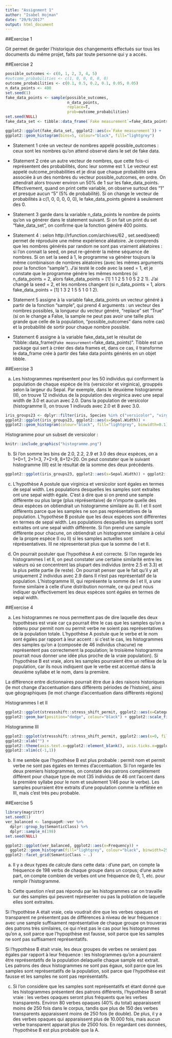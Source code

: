 ```yaml
---
title: "Assignment 1"
author: "Isabel Hojman"
date: "29/9/2017"
output: html_document
---
```




##Exercise 1

Git permet de garder l'historique des changements effectués sur tous les documents du même projet, faits par toute personne qui y a accés.

##Exercise 2

```r
possible_outcomes <- c(0, 1, 2, 3, 4, 5)
#outcome_probabilities <- c(1, 0, 0, 0, 0, 0)
outcome_probabilities <- c(0.1, 0.5, 0.2, 0.1, 0.05, 0.05)
n_data_points <- 400
set.seed(1)
fake_data_points <- sample(possible_outcomes,
                           n_data_points,
                           replace=T,
                           prob=outcome_probabilities)
set.seed(NULL)
fake_data_set <- tibble::data_frame(`Fake measurement`=fake_data_points)
```

```r
ggplot2::ggplot(fake_data_set, ggplot2::aes(x=`Fake measurement`)) +
ggplot2::geom_histogram(bins=5, colour="black", fill="lightgrey")
```

* Statement 1 crée un vecteur de nombres appelé possible_outcomes : ceux sont les nombres qu'on attend observé dans le set de fake data.

* Statement 2 crée un autre vecteur de nombres, que cette fois-ci représentent des probabilités, donc leur somme est 1. Le vecteur est appelé outcome_probabilities et je dirai que chaque probabilité sera associée à un des nombres du vecteur possible_outcomes, en ordre. On attendrait alors trouver environ un 50% de 1 sur les fake_data_points. Effectivement, quand on print cette variable, on observe surtout des "1" et presque aucun "5" (5% de probabilité). Si on change le vecteur de probabilités à c(1, 0, 0, 0, 0, 0), le fake_data_points généré à seulement des 0.

* Statement 3 garde dans la variable n_data_points le nombre de points qu'on va générer dans le statement suivant. Si on fait un print du set "fake_data_set", on confirme que la fonction génére 400 points.

* Statement 4 : selon http://rfunction.com/archives/62 , set.seed(seed) permet de réproduire une même expérience aléatoire. Je comprends que les nombres générés par random ne sont pas vraiment aléatoires : si l'on connait la seed, on peut re-générér la même séquence de nombres. Si on set la seed à 1, le programme va générer toujours la même combinaison de nombres aléatoires (avec les mêmes arguments pour la fonction "sample"). J'ai testé le code avec la seed = 1, et je constate que le programme génére les mêmes nombres (si n_data_points = 2, alors fake_data_points =
 [1] 1 1 2 5 1 0 5 2 2 1). J'ai changé la seed = 2, et les nombres changent (si n_data_points = 1, alors fake_data_points = [1] 1 3 2 1 5 5 1 0 1 2).

* Statement 5 assigne à la variable fake_data_points un vecteur généré à partir de la fonction "sample", qui prend 4 arguments : un vecteur des nombres possibles, la longueur du vecteur généré, "replace" set "True" (si on le change a False, la sample ne peut pas avoir une taille plus grande que celle de la population, "possible_outcomes" dans notre cas) et la probabilité de sortir pour chaque nombre possible.

* Statement 6 assigne à la variable fake_data_set le résultat de "tibble::data_frame(`Fake measurement`=fake_data_points)". Tibble est un package qui sert à créer des data frames et, dans ce cas, il transforme le data_frame crée à partir des fake data points générés en un objet tibble.


##Exercise 3


a. Les histogrammes représentent pour les 50 individus qui conforment la population de chaque espèce de Iris (versicolor et virginica), grouppés selon la largeur du Sepal. Par exemple, dans le deuxième histogramme (II), on trouve 12 individus de la population des virginica avec une sepal width de 3.0 et aucun avec 2.0. Dans la population de versicolor (histogramme I), on trouve 1 indivuds avec 2.0 et 8 avec 3.0.


```r
iris_groups23 <- dplyr::filter(iris, Species %in% c("versicolor", "virginica"))
ggplot2::ggplot(iris_groups23, ggplot2::aes(x=Sepal.Width)) +
ggplot2::geom_histogram(colour="black", fill="lightgrey", binwidth=0.1) + ggplot2::facet_grid(Species ~ .)
```

Histogramme pour un subset de versicolor :

```r
knitr::include_graphics("histogramme.png")
```

b. Si l'on somme les bins de 2.0, 2.2, 2.9 et 3.0 des deux espèces, on a 1+0=1, 2+1=3, 7+2=9, 8+12=20. On peut constater que le suivant histogramme (III) est le résultat de la somme des deux précédents. 

```r
ggplot2::ggplot(iris_groups23, ggplot2::aes(x=Sepal.Width)) + ggplot2::geom_histogram(colour="black", fill="lightgrey", binwidth=0.1)
```

c. L'hypothèse A postule que virginica et versicolor sont égales en termes de sepal width. Les populations desquelles les samples sont extraites ont une sepal width égale. C'est à dire que si on prend une sample diffèrente ou plus large (plus réprésentaive) de n'importe quelle des deux espèces on obtiendrait un histogramme similaire au III. I et II sont diffèrents parce que les samples ne son pas représentatives de la population.
L'hypothèse B postule que les deux espèces sont différentes en termes de sepal width. Les populations desquelles les samples sont extraites ont une sepal width différente. Si l'on prend une sample diffèrente pour chacune, on obtiendrait un histogramme similaire à celui de la propre espèce (I ou II) si les samples actuelles sont réprésentatives. III ne répresenterait plus que la somme de I et II.

d. On pourrait postuler que l'hypothèse A est correcte. Si l'on regarde les histogrammes I et II, on peut constater une certaine similarité entre les valeurs où se concentrent las plupart des individus (entre 2.5 et 3.3) et la plus petite partie (le reste). On pourrait penser que le fait qu'il y ait uniquement 2 individus avec 2.9 dans II n'est pas représentatif de la population. L'histogramme III, qui représente la somme de I et II, a une forme similaire à celle d'une distribution normale, ce qui peut nous indiquer qu'effectivement les deux espèces sont égales en termes de sepal width.

##Exercise 4

a. Les histogrammes ne nous permettent pas de dire laquelle des deux hypothèses est vraie car ça pourrait être le cas que les samples qu'on a obtenu pour permit nom ou permit verbe ne soient pas représentatives de la population totale. L'hypothèse A postule que le verbe et le nom sont égales par rapport à leur accent : si c'est le cas, les histogrammes des samples qu'on a (composée de 46 individus chacune) ne représentent pas correctement la population; le troisième histogramme pourrait nous donner une idée plus proche de la vraie population). Si l'hypothèse B est vraie, alors les samples pourraient être un reflèxe de la population, car ils nous indiquent que le verbe est accentué dans la deuxième syllabe et le nom, dans la première. 

La diffèrence entre dictionnaires pourrait être due à des raisons historiques (le mot change d'accentuation dans diffèrents périodes de l'histoire), ainsi que géographiques (le mot change d'accentuation dans diffèrents régions)

Histogrammes I et II

```r
ggplot2::ggplot(stressshift::stress_shift_permit, ggplot2::aes(x=Category, fill=Syllable)) +
ggplot2::geom_bar(position="dodge", colour="black") + ggplot2::scale_fill_brewer(palette="Set3")
```

Histogramme III

```r
ggplot2::ggplot(stressshift::stress_shift_permit, ggplot2::aes(x=0, fill=Syllable)) + ggplot2::geom_bar(position="dodge", colour="black") + ggplot2::scale_fill_brewer(palette="Set3") +
ggplot2::xlab("") +
ggplot2::theme(axis.text.x=ggplot2::element_blank(), axis.ticks.x=ggplot2::element_blank()) +
ggplot2::xlim(c(-1,1))
```


b. Il me semble que l'hypothèse B est plus probable : permit nom et permit verbe ne sont pas égales en termes d'accentuation. Si l'on regarde les deux premiers histogrammes, on constate des patrons complètement différent pour chaque type de mot (35 individus de 46 ont l'accent dans la première syllabe pour le nom et seulement 1/46 pour le verbe). Les samples pourraient être extraits d'une population comme la reflètée en III, mais c'est très peu probable.

##Exercise 5


```r
library(magrittr)
set.seed(1)
ver_balanced <- languageR::ver %>%
  dplyr::group_by(SemanticClass) %>%
  dplyr::sample_n(198)
set.seed(NULL)
```
```r
ggplot2::ggplot(ver_balanced, ggplot2::aes(x=Frequency)) +
  ggplot2::geom_histogram(fill="lightgrey", colour="black", binwidth=250) +
ggplot2::facet_grid(SemanticClass ~ .)
```


a. Il y a deux types de calcule dans cette data : d'une part, on compte la fréquence de 198 verbs de chaque groupe dans un corpus; d'une autre part, on compte combien de verbes ont une fréquence de 0, 1, etc. pour remplir l'histogramme. 

b. Cette question n'est pas répondu par les histogrammes car on travaille sur des samples qui peuvent représenter ou pas la poblation de laquelle elles sont extraites. 

Si l'hypothèse A était vraie, cela voudrait dire que les verbes opaques et transparent ne présentent pas de différences à niveau de leur fréquence : avec une sample suffisament représentative de chaque groupe on trouveras des patrons très similaires, ce qui n'est pas le cas pour les histogrammes qu'on a, soit parce que l'hypopthèse est fausse, soit parce que les samples ne sont pas suffisament représentatifs.

Si l'hypothèse B était vraie, les deux groupes de verbes ne seraient pas égales par rapport à leur fréquence : les histogrammes qu'on a pourraient être représentatifs de la population delaquelle chaque sample est extrait. Les patrons des deux histogrammes ne sont pas égaux, soit parce que les samples sont représentatifs de la population, soit parce que l'hypothèse est fausse et les samples ne sont pas représentatifs.

c. Si l'on considère que les samples sont représentatifs et étant donné que les histogrammes présentent des patrons différents, l'hypothèse B serait vraie : les verbes opaques seront plus fréquents que les verbes transparents. Environ 80 verbes opaques (40% du total) apparaissent moins de 250 fois dans le corpus, tandis que plus de 150 des verbes transparents apparaissent moins de 250 fois (le double). De plus, il y a des verbes opaques qui apparaissent plus de 10.000 fois, mais aucun verbe transparent apparait plus de 2500 fois. En regardant ces données, l'hypothèse B est plus probable que la A. 
